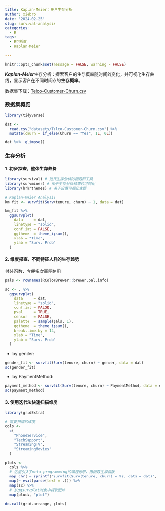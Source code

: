 ```yaml
---
title: Kaplan-Meier：用户生存分析
author: xiebro
date: '2024-02-25'
slug: survival-analysis
categories:
  - R
tags:
  - R可视化
  - Kaplan-Meier

---
```


```r
knitr::opts_chunk$set(message = FALSE, warning = FALSE)
```

***Kaplan-Meier***生存分析：探索客户的生存概率随时间的变化，并可视化生存曲线，显示客户在不同时间点的**生存概率**。

数据集下载：[Telco-Customer-Churn.csv](datasets/Telco-Customer-Churn.csv)

### 数据集概览
```r
library(tidyverse)

dat <- 
  read.csv("datasets/Telco-Customer-Churn.csv") %>% 
  mutate(churn = if_else(Churn == "Yes", 1L, 0L))

dat %>%  glimpse()
```


### 生存分析
#### 1. 初步探查，整体生存趋势
```r
library(survival) # 进行生存分析的函数和工具
library(survminer) # 用于生存分析结果的可视化
library(hrbrthemes) # 用于设置可视化主题

# Kaplan-Meier Analysis
km_fit <- survfit(Surv(tenure, churn) ~ 1, data = dat)

km_fit %>% 
  ggsurvplot(
    data     = dat,
    linetype = "solid",
    conf.int = FALSE,
    ggtheme  = theme_ipsum(),
    xlab = "Time",
    ylab = "Surv. Prob"
  )
```

#### 2. 维度探查，不同特征人群的生存趋势
封装函数，方便多次画图使用
```r
pals <- rownames(RColorBrewer::brewer.pal.info)

sc <- . %>%
  ggsurvplot(
    data     = dat,
    linetype = "solid",
    conf.int = FALSE,
    pval     = TRUE,
    censor   = FALSE,
    palette  = sample(pals, 1),
    ggtheme  = theme_ipsum(),
    break.time.by = 14,
    xlab = "Time",
    ylab = "Surv. Prob"
  )
```
- by gender:
```r
gender_fit <- survfit(Surv(tenure, churn) ~ gender, data = dat)
sc(gender_fit)
```

- by PaymentMethod:
```r
payment_method <- survfit(Surv(tenure, churn) ~ PaymentMethod, data = dat)
sc(payment_method)
```

#### 3. 使用迭代法快速扫描维度
```r
library(gridExtra)

# 需要扫描的维度
cols <-
  c(
    "PhoneService",
    "TechSupport",
    "StreamingTV",
    "StreamingMovies"
  )

plots <- 
  cols %>% 
  # 这里引入了meta programming的编程思想，用函数生成函数
  map_chr( ~ sprintf("survfit(Surv(tenure, churn) ~ %s, data = dat)", .x)) %>% 
  map(~ eval(parse(text = .))) %>% 
  map(sc) %>% 
  # 从ggsurvplot对象中提取图片
  map(pluck, "plot")

do.call(grid.arrange, plots)
```






